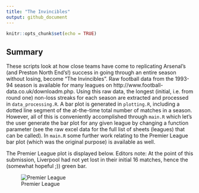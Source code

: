 ```yaml
---
title: "The Invincibles"
output: github_document
---
```


```r
knitr::opts_chunk$set(echo = TRUE)
```

## Summary

These scripts look at how close teams have come to replicating Arsenal's (and Preston North End's!) success in going through an entire season without losing, become "The Invincibles". Raw football data from the 1993-94 season is available for many leagues on http://www.football-data.co.uk/downloadm.php. Using this raw data, the longest (initial, i.e. from round one) non-loss streaks for each season are extracted and processed in `data_processing.R`. A bar plot is generated in `plotting.R`, including a dotted line segment of the at-the-time total number of matches in a season. However, all of this is conveniently accomplished through `main.R` which let's the user generate the bar plot for any given league by changing a function parameter (see the raw excel data for the full list of sheets (leagues) that can be called). In `main.R` some further work relating to the Premier League bar plot (which was the original purpose) is available as well.

The Premier League plot is displayed below. Editors note: At the point of this submission, Liverpool had not yet lost in their initial 16 matches, hence the (somewhat hopeful ;)) green bar.


![Premier League](invinciblesPremierLeague.PNG)

